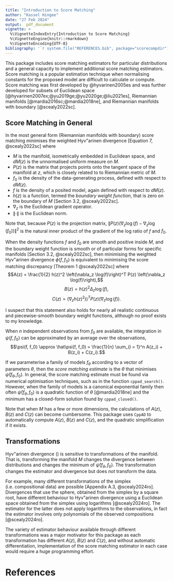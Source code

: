 ```yaml
---
title: "Introduction to Score Matching"
author: "Kassel Hingee"
date: "27 Feb 2024"
output:  pdf_document
vignette: >
  %\VignetteIndexEntry{Introduction to Score Matching}
  %\VignetteEngine{knitr::rmarkdown}
  %\VignetteEncoding{UTF-8}
bibliography: '`r system.file("REFERENCES.bib", package="scorecompdir")`'
---
```


This package includes score matching estimators for particular distributions and a general capacity to implement additional score matching estimators.
Score matching is a popular estimation technique when normalising constants for the proposed model are difficult to calculate or compute.
Score matching was first developed by @hyvarinen2005es and was further developed for subsets of Euclidean space [@hyvarinen2007ex;@yu2019ge;@yu2020ge;@liu2021es], Riemannian manifolds [@mardia2016sc;@mardia2018ne],
 and Riemannian manifolds with boundary [@scealy2022sc].

## Score Matching in General
In the most general form (Riemannian manifolds with boundary) score matching minimises the weighted Hyv\"arinen divergence [Equation 7, @scealy2022sc] 
\begin{equation}
\phi(f, f_0) =  \frac{1}{2} \int_M f_0(z)h(z)^2 \left\lVert P(z)\Big(\nabla_z \log(f) - \nabla_z \log(f_0)\Big)\right\rVert^2 dM(z),
\label{hyvdiv}
\end{equation}
 where

 + $M$ is the manifold, isometrically embedded in Euclidean space, and $dM(z)$ is the unnormalised uniform measure on $M$.
 + $P(z)$ is the matrix that projects points onto the tangent space of the manifold at $z$, which is closely related to to Riemannian metric of $M$.
 + $f_0$ is the density of the data-generating process, defined with respect to $dM(z)$.
 + $f$ is the density of a posited model, again defined with respect to $dM(z)$.
 + $h(z)$ is a function, termed the *boundary weight function*, that is zero on the boundary of $M$ [Section 3.2, @scealy2022sc].
 + $\nabla_z$ is the Euclidean gradient operator.
 + $\lVert \cdot \rVert$ is the Euclidean norm.
 
 Note that, because $P(z)$ is the projection matrix, $\left\lVert P(z)\Big(\nabla_z \log(f) - \nabla_z \log(f_0)\Big)\right\rVert^2$ is the natural inner product of the gradient of the log ratio of $f$ and $f_0$.

 When the density functions $f$ and $f_0$ are smooth and positive inside $M$,
 and the boundary weight function is smooth or of particular forms for specific manifolds [Section 3.2, @scealy2022sc],
 then minimising the weighted Hyv\"arinen divergence $\phi(f, f_0)$ is equivalent to minimising the score matching discrepancy [Theorem 1 @scealy2022sc]
\begin{equation}
\psi(f, f_0) = \int f_0(z)\big(A(z) + B(z) + C(z)\big)dM(z),
\label{smd}
\end{equation}
 where 
 $$A(z) = \frac{1}{2} h(z)^2 \left(\nabla_z \log(f)\right)^T P(z) \left(\nabla_z \log(f)\right),$$
 $$B(z) = h(z)^2\Delta_z\log(f),$$
 $$C(z) = \left(\nabla_z h(z)^2)\right)^T P(z) \left(\nabla_z \log(f)\right).$$

I suspect that this statement also holds for nearly all realistic continuous and piecewise-smooth boundary weight functions, although no proof exists to my knowledge.

 When $n$ independent observations from $f_0$ are available, the integration in $\psi(f, f_0)$ can be approximated by an average over the observations, 
  $$\psi(f, f_0) \approx \hat\psi(f, f_0) = \frac{1}{n} \sum_{i = 1}^n A(z_i) + B(z_i) + C(z_i).$$

If we parameterise a family of models $f_\theta$ according to a vector of parameters $\theta$, then the *score matching estimate* is the $\theta$ that minimises $\hat\psi(f_\theta, f_0)$.
In general, the score matching estimate must be found via numerical optimisation techniques, such as in the function `cppad_search()`.
However, when the family of models is a canonical exponential family then often $\hat\psi(f_\theta, f_0)$ is a quadratic function of $\theta$ [@mardia2018ne] and the minimum has a closed-form solution found by `cppad_closed()`.

Note that when $M$ has a few or more dimensions, the calculations of $A(z)$, $B(z)$ and $C(z)$ can become cumbersome. This package uses `CppAD` to automatically compute $A(z)$, $B(z)$ and $C(z)$, and the quadratic simplification if it exists.

## Transformations
Hyv\"arinen divergence (\ref{hyvdiv}) is sensitive to transformations of the manifold.
That is, transforming the manifold $M$ changes the divergence between distributions and changes the minimum of $\hat\psi(f_\theta, f_0)$.
The transformation changes the estimator and divergence but does *not* transform the data.

For example, many different transformations of the simplex (i.e. compositional data) are possible [Appendix A.3, @scealy2024ro].
Divergences that use the sphere, obtained from the simplex by a square root, have different behaviour to Hyv\"arinen divergence using a Euclidean space obtained from the simplex using logarithms [@scealy2024ro].
The estimator for the latter does not apply logarithms to the observations, in fact the estimator involves only polynomials of the observed compositions [@scealy2024ro].

The variety of estimator behaviour available through different transformations was a major motivator for this package as each transformation has different $A(z)$, $B(z)$ and $C(z)$, and without automatic differentiation, implementation of the score matching estimator in each case would require a huge programming effort.

# References

